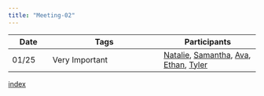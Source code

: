 ```yaml
---
title: "Meeting-02"
---
```




| Date | Tags           | Participants |
|------|----------------|--------------|
| 01/25   | Very Important | [Natalie](08), [Samantha](01), [Ava](07), [Ethan](09), [Tyler](06) |





[index](index)


<!--
| 01/24   | Important      | [Samantha](01), [Isabella](02), [Miguel](03), [Alex](04), [Jordan](05), [Tyler](06), [Ava](07) |
| 01/26   | Important      | [Natalie](08), [Isabella](02), [Omar](10), [Alex](04) |
| 01/27   | Very Important | [Ava](07), [Ethan](09), [Omar](10), [Isabella](02) |
| 01/28   | Very Important | [Isabella](02), [Miguel](03), [Ava](07), [Ethan](09), [Jordan](05), [Tyler](06) |
-->

